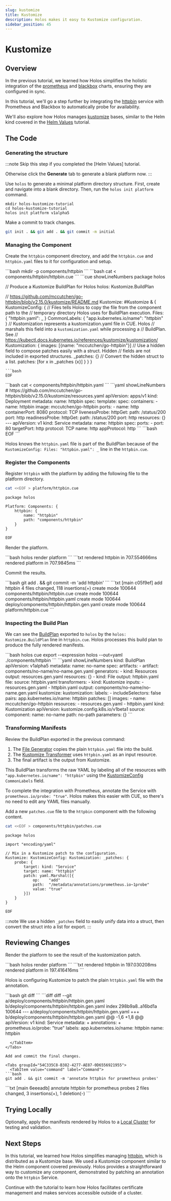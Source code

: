 ```yaml
---
slug: kustomize
title: Kustomize
description: Holos makes it easy to Kustomize configuration.
sidebar_position: 45
---
```



# Kustomize

## Overview

In the previous tutorial, we learned how Holos simplifies the holistic
integration of the [prometheus] and [blackbox] charts, ensuring they are
configured in sync.

In this tutorial, we'll go a step further by integrating the [httpbin] service
with Prometheus and Blackbox to automatically probe for availability.

We'll also explore how Holos manages [kustomize] bases, similar to the Helm kind
covered in the [Helm Values] tutorial.

## The Code

### Generating the structure

<Tabs>
  <TabItem value="optional" label="Optional">
:::note Skip this step if you completed the [Helm Values] tutorial.

Otherwise click the **Generate** tab to generate a blank platform now.
:::
  </TabItem>
  <TabItem value="generate" label="Generate">

Use `holos` to generate a minimal platform directory structure. First, create
and navigate into a blank directory. Then, run the `holos init platform`
command.

```shell
mkdir holos-kustomize-tutorial
cd holos-kustomize-tutorial
holos init platform v1alpha5
```

Make a commit to track changes.

```bash
git init . && git add . && git commit -m initial
```

  </TabItem>
</Tabs>

### Managing the Component

Create the `httpbin` component directory, and add the `httpbin.cue` and
`httpbin.yaml` files to it for configuration and setup.

<Tabs groupId="800C3AE7-E7F8-4AFC-ABF1-6AFECD945958">
  <TabItem value="setup" label="Setup">
```bash
mkdir -p components/httpbin
```
  </TabItem>
  <TabItem value="components/httpbin/httpbin.cue" label="httpbin.cue">
```bash
cat <<EOF > components/httpbin/httpbin.cue
```
```cue showLineNumbers
package holos

// Produce a Kustomize BuildPlan for Holos
holos: Kustomize.BuildPlan

// https://github.com/mccutchen/go-httpbin/blob/v2.15.0/kustomize/README.md
Kustomize: #Kustomize & {
	KustomizeConfig: {
		// Files tells Holos to copy the file from the component path to the
		// temporary directory Holos uses for BuildPlan execution.
		Files: {
			"httpbin.yaml": _
		}
		CommonLabels: {
			"app.kubernetes.io/name": "httpbin"
		}
		// Kustomization represents a kustomization.yaml file in CUE.  Holos
		// marshals this field into a `kustomization.yaml` while processing a
		// BuildPlan.  See
		// https://kubectl.docs.kubernetes.io/references/kustomize/kustomization/
		Kustomization: {
			images: [{name: "mccutchen/go-httpbin"}]
			// Use a hidden field to compose patches easily with a struct.  Hidden
			// fields are not included in exported structures.
			_patches: {}
			// Convert the hidden struct to a list.
			patches: [for x in _patches {x}]
		}
	}
}
```
```bash
EOF
```
  </TabItem>
  <TabItem value="components/httpbin/httpbin.yaml" label="httpbin.yaml">
```bash
cat <<EOF > components/httpbin/httpbin.yaml
```
```yaml showLineNumbers
# https://github.com/mccutchen/go-httpbin/blob/v2.15.0/kustomize/resources.yaml
apiVersion: apps/v1
kind: Deployment
metadata:
  name: httpbin
spec:
  template:
    spec:
      containers:
        - name: httpbin
          image: mccutchen/go-httpbin
          ports:
            - name: http
              containerPort: 8080
              protocol: TCP
          livenessProbe:
            httpGet:
              path: /status/200
              port: http
          readinessProbe:
            httpGet:
              path: /status/200
              port: http
          resources: {}
---
apiVersion: v1
kind: Service
metadata:
  name: httpbin
spec:
  ports:
    - port: 80
      targetPort: http
      protocol: TCP
      name: http
      appProtocol: http
```
```bash
EOF
```
  </TabItem>
</Tabs>

Holos knows the `httpbin.yaml` file is part of the BuildPlan because of the
`KustomizeConfig: Files: "httpbin.yaml": _` line in the `httpbin.cue`.

### Register the Components

Register `httpbin` with the platform by adding the following file to the
platform directory.

```bash
cat <<EOF > platform/httpbin.cue
```
```cue showLineNumbers
package holos

Platform: Components: {
	httpbin: {
		name: "httpbin"
		path: "components/httpbin"
	}
}
```
```bash
EOF
```

Render the platform.

<Tabs groupId="B120D5D1-0EAB-41E0-AD21-15526EBDD53D">
  <TabItem value="command" label="Command">
```bash
holos render platform
```
  </TabItem>
  <TabItem value="output" label="Output">
```txt
rendered httpbin in 707.554666ms
rendered platform in 707.9845ms
```
  </TabItem>
</Tabs>

Commit the results.

<Tabs groupId="446CC550-A634-45C0-BEC7-992E5C56D4FA">
  <TabItem value="command" label="Command">
```bash
git add . && git commit -m 'add httpbin'
```
  </TabItem>
  <TabItem value="output" label="Output">
```txt
[main c05f9ef] add httpbin
 4 files changed, 118 insertions(+)
 create mode 100644 components/httpbin/httpbin.cue
 create mode 100644 components/httpbin/httpbin.yaml
 create mode 100644 deploy/components/httpbin/httpbin.gen.yaml
 create mode 100644 platform/httpbin.cue
```
  </TabItem>
</Tabs>

### Inspecting the Build Plan

We can see the [BuildPlan] exported to `holos` by the `holos:
Kustomize.BuildPlan` line in `httpbin.cue`. Holos processes this build plan to
produce the fully rendered manifests.

<Tabs groupId="DD697D65-5BEC-4B92-BB33-59BE4FEC112F">
  <TabItem value="command" label="Command">
```bash
holos cue export --expression holos --out=yaml ./components/httpbin
```
  </TabItem>
  <TabItem value="output" label="Output">
```yaml showLineNumbers
kind: BuildPlan
apiVersion: v1alpha5
metadata:
  name: no-name
spec:
  artifacts:
    - artifact: components/no-name/no-name.gen.yaml
      generators:
        - kind: Resources
          output: resources.gen.yaml
          resources: {}
        - kind: File
          output: httpbin.yaml
          file:
            source: httpbin.yaml
      transformers:
        - kind: Kustomize
          inputs:
            - resources.gen.yaml
            - httpbin.yaml
          output: components/no-name/no-name.gen.yaml
          kustomize:
            kustomization:
              labels:
                - includeSelectors: false
                  pairs:
                    app.kubernetes.io/name: httpbin
              patches: []
              images:
                - name: mccutchen/go-httpbin
              resources:
                - resources.gen.yaml
                - httpbin.yaml
              kind: Kustomization
              apiVersion: kustomize.config.k8s.io/v1beta1
source:
  component:
    name: no-name
    path: no-path
    parameters: {}
```
  </TabItem>
</Tabs>

### Transforming Manifests

Review the BuildPlan exported in the previous command:

1. The [File Generator] copies the plain `httpbin.yaml` file into the build.
2. The [Kustomize Transformer] uses `httpbin.yaml` as an input resource.
3. The final artifact is the output from Kustomize.

This BuildPlan transforms the raw YAML by labeling all of the resources with
`"app.kubernetes.io/name": "httpbin"` using the [KustomizeConfig] `CommonLabels`
field.

To complete the integration with Prometheus, annotate the Service with
`prometheus.io/probe: "true"`. Holos makes this easier with CUE, so there's no
need to edit any YAML files manually.

Add a new `patches.cue` file to the `httpbin` component with the following
content.

```bash
cat <<EOF > components/httpbin/patches.cue
```
```cue showLineNumbers
package holos

import "encoding/yaml"

// Mix in a Kustomize patch to the configuration.
Kustomize: KustomizeConfig: Kustomization: _patches: {
	probe: {
		target: kind: "Service"
		target: name: "httpbin"
		patch: yaml.Marshal([{
			op:    "add"
			path:  "/metadata/annotations/prometheus.io~1probe"
			value: "true"
		}])
	}
}
```
```bash
EOF
```

:::note
We use a hidden `_patches` field to easily unify data into a struct, then
convert the struct into a list for export.
:::

## Reviewing Changes

Render the platform to see the result of the kustomization patch.

<Tabs groupId="5D1812DD-8E7B-4F97-B349-275214F38B6E">
  <TabItem value="command" label="Command">
```bash
holos render platform
```
  </TabItem>
  <TabItem value="output" label="Output">
```txt
rendered httpbin in 197.030208ms
rendered platform in 197.416416ms
```
  </TabItem>
</Tabs>

Holos is configuring Kustomize to patch the plain `httpbin.yaml` file with the
annotation.

<Tabs groupId="3D80279E-8EDE-4B3E-9269-50F5D1C1CA42">
  <TabItem value="command" label="Command">
```bash
git diff
```
  </TabItem>
  <TabItem value="output" label="Output">
```diff
diff --git a/deploy/components/httpbin/httpbin.gen.yaml b/deploy/components/httpbin/httpbin.gen.yaml
index 298b9a8..a16bd1a 100644
--- a/deploy/components/httpbin/httpbin.gen.yaml
+++ b/deploy/components/httpbin/httpbin.gen.yaml
@@ -1,6 +1,8 @@
 apiVersion: v1
 kind: Service
 metadata:
+  annotations:
+    prometheus.io/probe: "true"
   labels:
     app.kubernetes.io/name: httpbin
   name: httpbin

```
  </TabItem>
</Tabs>

Add and commit the final changes.

<Tabs groupId="54C335C8-B382-4277-AE87-0D6556921955">
  <TabItem value="command" label="Command">
```bash
git add . && git commit -m 'annotate httpbin for prometheus probes'
```
  </TabItem>
  <TabItem value="output" label="Output">
```txt
[main 6eeeadb] annotate httpbin for prometheus probes
 2 files changed, 3 insertions(+), 1 deletion(-)
```
  </TabItem>
</Tabs>

## Trying Locally

Optionally, apply the manifests rendered by Holos to a [Local Cluster] for
testing and validation.

## Next Steps

In this tutorial, we learned how Holos simplifies managing [httpbin], which is
distributed as a Kustomize base. We used a Kustomize component similar to the
Helm component covered previously. Holos provides a straightforward way to
customize any component, demonstrated by patching an annotation onto the
`httpbin` Service.

Continue with the tutorial to learn how Holos facilitates certificate management
and makes services accessible outside of a cluster.

[httpbin]: https://github.com/mccutchen/go-httpbin/tree/v2.15.0
[prometheus]: https://github.com/prometheus-community/helm-charts/tree/prometheus-25.27.0/charts/prometheus
[blackbox]: https://github.com/prometheus-community/helm-charts/tree/prometheus-blackbox-exporter-9.0.1/charts/prometheus-blackbox-exporter
[kustomize]: https://kubectl.docs.kubernetes.io/references/kustomize/kustomization/

[Helm Values]: ./helm-values.mdx
[File Generator]: ../api/core.md#File
[Kustomize Transformer]: ../api/core.md#Kustomize
[BuildPlan]: ../api/core.md#BuildPlan
[KustomizeConfig]: ../api/author.md#KustomizeConfig
[Local Cluster]: ../topics/local-cluster.mdx
